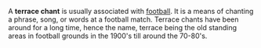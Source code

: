 A '''terrace chant''' is usually associated with [[football]]. It is a means of chanting a phrase, song, or words at a football match. Terrace chants have been around for a long time, hence the name, terrace being the old standing areas in football grounds in the 1900's till around the 70-80's.

{{footy-stub}}